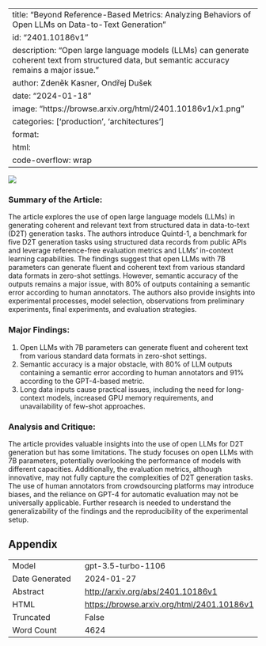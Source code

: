 
---
title: "Beyond Reference-Based Metrics: Analyzing Behaviors of Open LLMs on Data-to-Text Generation"
id: "2401.10186v1"
description: "Open large language models (LLMs) can generate coherent text from structured data, but semantic accuracy remains a major issue."
author: Zdeněk Kasner, Ondřej Dušek
date: "2024-01-18"
image: "https://browse.arxiv.org/html/2401.10186v1/x1.png"
categories: ['production', 'architectures']
format:
  html:
    code-overflow: wrap
---

![](https://browse.arxiv.org/html/2401.10186v1/x1.png)

### Summary of the Article:
The article explores the use of open large language models (LLMs) in generating coherent and relevant text from structured data in data-to-text (D2T) generation tasks. The authors introduce Quintd-1, a benchmark for five D2T generation tasks using structured data records from public APIs and leverage reference-free evaluation metrics and LLMs' in-context learning capabilities. The findings suggest that open LLMs with 7B parameters can generate fluent and coherent text from various standard data formats in zero-shot settings. However, semantic accuracy of the outputs remains a major issue, with 80% of outputs containing a semantic error according to human annotators. The authors also provide insights into experimental processes, model selection, observations from preliminary experiments, final experiments, and evaluation strategies.

### Major Findings:
1. Open LLMs with 7B parameters can generate fluent and coherent text from various standard data formats in zero-shot settings.
2. Semantic accuracy is a major obstacle, with 80% of LLM outputs containing a semantic error according to human annotators and 91% according to the GPT-4-based metric.
3. Long data inputs cause practical issues, including the need for long-context models, increased GPU memory requirements, and unavailability of few-shot approaches.

### Analysis and Critique:
The article provides valuable insights into the use of open LLMs for D2T generation but has some limitations. The study focuses on open LLMs with 7B parameters, potentially overlooking the performance of models with different capacities. Additionally, the evaluation metrics, although innovative, may not fully capture the complexities of D2T generation tasks. The use of human annotators from crowdsourcing platforms may introduce biases, and the reliance on GPT-4 for automatic evaluation may not be universally applicable. Further research is needed to understand the generalizability of the findings and the reproducibility of the experimental setup.

## Appendix

|          |          |
|----------|----------|
| Model     | gpt-3.5-turbo-1106       |
| Date Generated     | 2024-01-27       |
| Abstract | [http://arxiv.org/abs/2401.10186v1](http://arxiv.org/abs/2401.10186v1)        |
| HTML     | [https://browse.arxiv.org/html/2401.10186v1](https://browse.arxiv.org/html/2401.10186v1)       |
| Truncated       | False       |
| Word Count       | 4624       |